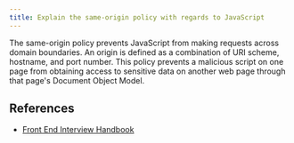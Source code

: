 ```yaml
---
title: Explain the same-origin policy with regards to JavaScript
---
```


The same-origin policy prevents JavaScript from making requests across domain boundaries. An origin is defined as a combination of URI scheme, hostname, and port number. This policy prevents a malicious script on one page from obtaining access to sensitive data on another web page through that page's Document Object Model.

## References

- [Front End Interview Handbook](https://www.frontendinterviewhandbook.com/javascript-questions)

